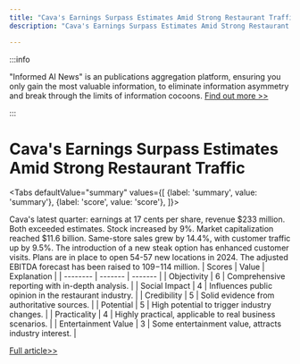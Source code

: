 ```yaml
---
title: "Cava's Earnings Surpass Estimates Amid Strong Restaurant Traffic"
description: "Cava's Earnings Surpass Estimates Amid Strong Restaurant Traffic"

---
```



:::info

"Informed AI News" is an publications aggregation platform, ensuring you only gain the most valuable information, to eliminate information asymmetry and break through the limits of information cocoons.  [Find out more >>](/)

:::

# Cava's Earnings Surpass Estimates Amid Strong Restaurant Traffic


<Tabs
	defaultValue="summary"
	values={[
	{label: 'summary', value: 'summary'},
	{label: 'score', value: 'score'},
]}>
<TabItem value="summary">


Cava's latest quarter: earnings at 17 cents per share, revenue $233 million. Both exceeded estimates. Stock increased by 9%. Market capitalization reached $11.6 billion. Same-store sales grew by 14.4%, with customer traffic up by 9.5%. The introduction of a new steak option has enhanced customer visits. Plans are in place to open 54-57 new locations in 2024. The adjusted EBITDA forecast has been raised to $109-$114 million.
</TabItem>
<TabItem value="score">
	| Scores     | Value   | Explanation |
	| -------- | ------- | ------- |
	| Objectivity  | 6    | Comprehensive reporting with in-depth analysis.    |
	| Social Impact | 4     | Influences public opinion in the restaurant industry.    |
	| Credibility    | 5    | Solid evidence from authoritative sources.    |
	| Potential    | 5    | High potential to trigger industry changes.    |
	| Practicality    | 4    | Highly practical, applicable to real business scenarios.    |
	| Entertainment Value    | 3    | Some entertainment value, attracts industry interest.    |
</TabItem>
</Tabs>

[Full article>>](https://www.cnbc.com/2024/08/22/cava-group-cava-earnings-q2-2024.html)

